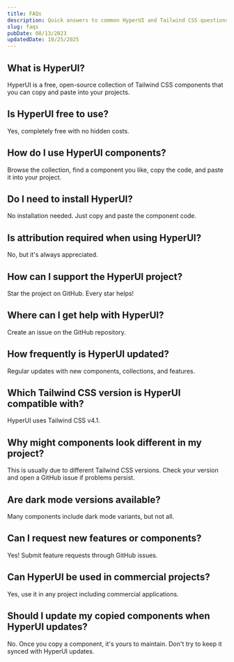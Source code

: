 ```yaml
---
title: FAQs
description: Quick answers to common HyperUI and Tailwind CSS questions.
slug: faqs
pubDate: 08/13/2023
updatedDate: 10/25/2025
---
```



<BaseAd />

## What is HyperUI?

HyperUI is a free, open-source collection of Tailwind CSS components that you can copy and paste into your projects.

## Is HyperUI free to use?

Yes, completely free with no hidden costs.

## How do I use HyperUI components?

Browse the collection, find a component you like, copy the code, and paste it into your project.

## Do I need to install HyperUI?

No installation needed. Just copy and paste the component code.

## Is attribution required when using HyperUI?

No, but it's always appreciated.

## How can I support the HyperUI project?

Star the project on GitHub. Every star helps!

## Where can I get help with HyperUI?

Create an issue on the GitHub repository.

## How frequently is HyperUI updated?

Regular updates with new components, collections, and features.

## Which Tailwind CSS version is HyperUI compatible with?

HyperUI uses Tailwind CSS v4.1.

## Why might components look different in my project?

This is usually due to different Tailwind CSS versions. Check your version and open a GitHub issue if problems persist.

## Are dark mode versions available?

Many components include dark mode variants, but not all.

## Can I request new features or components?

Yes! Submit feature requests through GitHub issues.

## Can HyperUI be used in commercial projects?

Yes, use it in any project including commercial applications.

## Should I update my copied components when HyperUI updates?

No. Once you copy a component, it's yours to maintain. Don't try to keep it synced with HyperUI updates.
